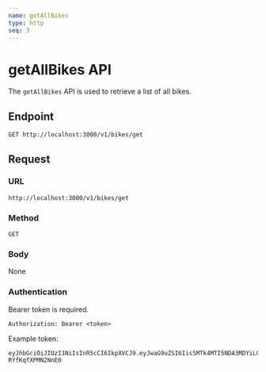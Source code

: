 ```yaml
---
name: getAllBikes
type: http
seq: 3
---
```


# getAllBikes API

The `getAllBikes` API is used to retrieve a list of all bikes.

## Endpoint

`GET http://localhost:3000/v1/bikes/get`

## Request

### URL
`http://localhost:3000/v1/bikes/get`

### Method
`GET`

### Body
None

### Authentication
Bearer token is required.

```
Authorization: Bearer <token>
```

Example token:
```
eyJhbGciOiJIUzI1NiIsInR5cCI6IkpXVCJ9.eyJwaG9uZSI6Iis5MTk4MTI5NDA3MDYiLCJ1aWQiOiJhZnJ3dXZkXzFqIn0.se2WRRJhST9uvOyhTwunvJiiMYD-RYfKqfXPMN2NnE0
```